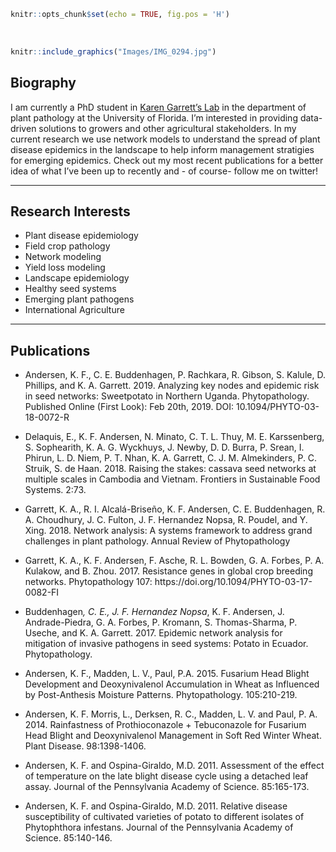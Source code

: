 

```r
knitr::opts_chunk$set(echo = TRUE, fig.pos = 'H')
```
\

```r
knitr::include_graphics("Images/IMG_0294.jpg")
```


<link rel="stylesheet" href="styles.css" type="text/css">


## Biography
 I am currently a PhD student in [Karen Garrett's Lab](http://www.garrettlab.com) in the department of plant pathology at the University of Florida. I'm interested in providing data-driven solutions to growers and other agricultural stakeholders. In my current research we use network models to understand the spread of plant disease epidemics in the landscape to help inform management stratigies for emerging epidemics. Check out my most recent publications for a better idea of what I've been up to recently and - of course- follow me on twitter!
 
***


## Research Interests  



* Plant disease epidemiology  
* Field crop pathology 
* Network modeling  
* Yield loss modeling
* Landscape epidemiology  
* Healthy seed systems  
* Emerging plant pathogens
* International Agriculture

***

<!-- <div style= "position: relative; left: 350px; right: 200px; top: -250px; bottom: 100px;"> -->
<!--   <img src="images/IMG_0294.jpg"alt = "PhD Student" style="width:40%;"/> -->
<!-- </div> -->

## Publications 

* Andersen, K. F., C. E. Buddenhagen, P. Rachkara, R. Gibson, S. Kalule, D. Phillips, and K. A. Garrett. 2019. Analyzing key nodes and epidemic risk in seed networks: Sweetpotato in Northern Uganda. Phytopathology. Published Online (First Look): Feb 20th, 2019. DOI: 10.1094/PHYTO-03-18-0072-R

* Delaquis, E., K. F. Andersen, N. Minato, C. T. L. Thuy, M. E. Karssenberg, S. Sophearith, K. A. G. Wyckhuys, J. Newby, D. D. Burra, P. Srean, I. Phirun, L. D. Niem, P. T. Nhan, K. A. Garrett, C. J. M. Almekinders, P. C. Struik, S. de Haan. 2018. Raising the stakes: cassava seed networks at multiple scales in Cambodia and Vietnam.  Frontiers in Sustainable Food Systems. 2:73.

* Garrett, K. A., R. I. Alcalá-Briseño, K. F. Andersen, C. E. Buddenhagen, R. A. Choudhury, J. C. Fulton, J. F. Hernandez Nopsa, R. Poudel, and Y. Xing. 2018. Network analysis: A systems framework to address grand challenges in plant pathology.  Annual Review of Phytopathology 

* Garrett, K. A., K. F. Andersen, F. Asche, R. L. Bowden, G. A. Forbes, P. A. Kulakow, and B. Zhou. 2017. Resistance genes in global crop breeding networks. Phytopathology 107:  https://doi.org/10.1094/PHYTO-03-17-0082-FI

* Buddenhagen*, C. E.,  J. F. Hernandez Nopsa*, K. F. Andersen, J. Andrade-Piedra, G. A. Forbes, P. Kromann, S. Thomas-Sharma, P. Useche, and K. A. Garrett. 2017. Epidemic network analysis for mitigation of invasive pathogens in seed systems: Potato in Ecuador. Phytopathology. 

* Andersen, K. F., Madden, L. V., Paul, P.A. 2015. Fusarium Head Blight Development and Deoxynivalenol Accumulation in Wheat as Influenced by Post-Anthesis Moisture Patterns. Phytopathology. 105:210-219. 

* Andersen, K. F. Morris, L., Derksen, R. C., Madden, L. V. and Paul, P. A. 2014. Rainfastness of Prothioconazole + Tebuconazole for Fusarium Head Blight and Deoxynivalenol Management in Soft Red Winter Wheat. Plant Disease. 98:1398-1406. 

* Andersen, K. F. and Ospina-Giraldo, M.D. 2011. Assessment of the effect of temperature on the late blight disease cycle using a detached leaf assay. Journal of the Pennsylvania Academy of Science. 85:165-173. 

* Andersen, K. F. and Ospina-Giraldo, M.D. 2011. Relative disease susceptibility of cultivated varieties of potato to different isolates of Phytophthora infestans. Journal of the Pennsylvania Academy of Science. 85:140-146. 





